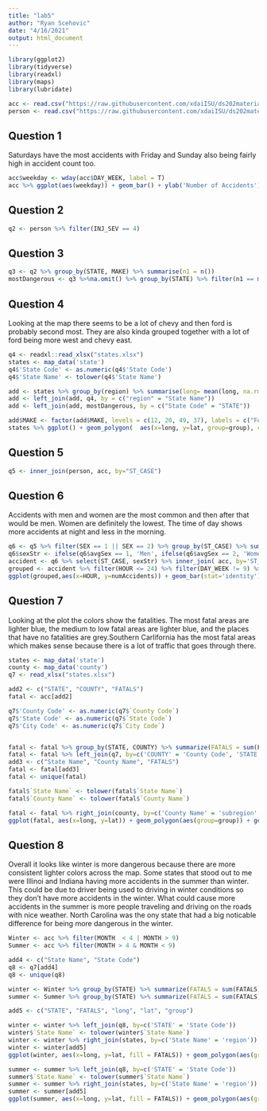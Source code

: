 ---
title: "lab5"
author: "Ryan Scehovic"
date: "4/16/2021"
output: html_document
---

```{r}
library(ggplot2)
library(tidyverse)
library(readxl)
library(maps)
library(lubridate)

acc <- read.csv("https://raw.githubusercontent.com/xdaiISU/ds202materials/master/hwlabs/fars2017/accident.csv", stringsAsFactors = FALSE)
person <- read.csv("https://raw.githubusercontent.com/xdaiISU/ds202materials/master/hwlabs/fars2017/person.csv", stringsAsFactors = FALSE)
```

## Question 1
Saturdays have the most accidents with Friday and Sunday also being fairly high in accident count too.
```{r}
acc$weekday <- wday(acc$DAY_WEEK, label = T)
acc %>% ggplot(aes(weekday)) + geom_bar() + ylab('Number of Accidents') + ggtitle('Accidents By Day of Week')
```

## Question 2
```{r}
q2 <- person %>% filter(INJ_SEV == 4)
```

## Question 3
```{r}
q3 <- q2 %>% group_by(STATE, MAKE) %>% summarise(n1 = n())
mostDangerous <- q3 %>%na.omit() %>% group_by(STATE) %>% filter(n1 == max(n1))
```

## Question 4
Looking at the map there seems to be a lot of chevy and then ford is probably second most. They are also kinda grouped together with a lot of ford being more west and chevy east.
```{r}
q4 <- readxl::read_xlsx("states.xlsx")
states <- map_data('state')
q4$'State Code' <- as.numeric(q4$'State Code')
q4$'State Name' <- tolower(q4$'State Name')

add <- states %>% group_by(region) %>% summarise(long= mean(long, na.rm = TRUE), lat= mean(lat, na.rm = TRUE))
add <- left_join(add, q4, by = c("region" = "State Name"))
add <- left_join(add, mostDangerous, by = c("State Code" = "STATE"))

add$MAKE <- factor(add$MAKE, levels = c(12, 20, 49, 37), labels = c("Ford", "Chevrolet", "Toyota", "Honda"))                         
states %>% ggplot() + geom_polygon(  aes(x=long, y=lat, group=group), color="grey", fill="white" ) + geom_text(data=add, aes(label = MAKE, x=long, y=lat), color="black", size=3)
```

## Question 5
```{r}
q5 <- inner_join(person, acc, by="ST_CASE")
```

## Question 6
Accidents with men and women are the most common and then after that would be men. Women are definitely the lowest. The time of day shows more accidents at night and less in the morning. 
```{r}
q6 <- q5 %>% filter(SEX == 1 || SEX == 2) %>% group_by(ST_CASE) %>% summarise(avgSex = mean(SEX))
q6$sexStr <- ifelse(q6$avgSex == 1, 'Men', ifelse(q6$avgSex == 2, 'Women', 'Both'))
accident <- q6 %>% select(ST_CASE, sexStr) %>% inner_join( acc, by='ST_CASE')
grouped <- accident %>% filter(HOUR <= 24) %>% filter(DAY_WEEK != 9) %>% group_by(sexStr, HOUR, DAY_WEEK) %>% summarise(numAccidents = n()) %>% arrange(desc(numAccidents))
ggplot(grouped,aes(x=HOUR, y=numAccidents)) + geom_bar(stat='identity') + facet_grid(sexStr~DAY_WEEK) + xlab("Hour of the Day") + ylab("Number of Accidents")
```

## Question 7
Looking at the plot the colors show the fatalities. The most fatal areas are lighter blue, the medium to low fatal areas are lighter blue, and the places that have no fatalities are grey.Southern Carlifornia has the most fatal areas 
which makes sense because there is a lot of traffic that goes through there.
```{r}
states <- map_data('state')
county <- map_data('county')
q7 <- read_xlsx("states.xlsx") 

add2 <- c("STATE", "COUNTY", "FATALS")
fatal <- acc[add2]

q7$'County Code' <- as.numeric(q7$`County Code`)
q7$'State Code' <- as.numeric(q7$`State Code`)
q7$'City Code' <- as.numeric(q7$`City Code`)


fatal <- fatal %>% group_by(STATE, COUNTY) %>% summarize(FATALS = sum(FATALS))
fatal <- fatal %>% left_join(q7, by=c('COUNTY' = 'County Code', 'STATE' = 'State Code'))
add3 <- c("State Name", "County Name", "FATALS")
fatal <- fatal[add3]
fatal <- unique(fatal)

fatal$`State Name` <- tolower(fatal$`State Name`)
fatal$`County Name` <- tolower(fatal$`County Name`)

fatal <- fatal %>% right_join(county, by=c('County Name' = 'subregion', 'State Name' = 'region'))
ggplot(fatal, aes(x=long, y=lat)) + geom_polygon(aes(group=group)) + geom_polygon(aes(group=group, fill=FATALS))
```

## Question 8
Overall it looks like winter is more dangerous because there are more consistent lighter colors across the map. Some states that stood out to me were Illinoi and Indiana having more accidents in the summer than winter. This could be due
to driver being used to driving in winter conditions so they don't have more accidents in the winter. What could cause more accidents in the summer is more people traveling and driving on the roads with nice weather. North Carolina was 
the ony state that had a big noticable difference for being more dangerous in the winter. 

```{r}
Winter <- acc %>% filter(MONTH  < 4 | MONTH > 9)
Summer <- acc %>% filter(MONTH > 4 & MONTH < 9)

add4 <- c("State Name", "State Code")
q8 <- q7[add4]
q8 <- unique(q8)

winter <- Winter %>% group_by(STATE) %>% summarize(FATALS = sum(FATALS))
summer <- Summer %>% group_by(STATE) %>% summarize(FATALS = sum(FATALS))

add5 <- c("STATE", "FATALS", "long", "lat", "group")

winter <- winter %>% left_join(q8, by=c('STATE' = 'State Code'))
winter$`State Name` <- tolower(winter$`State Name`)
winter <- winter %>% right_join(states, by=c('State Name' = 'region'))
winter <- winter[add5]
ggplot(winter, aes(x=long, y=lat, fill = FATALS)) + geom_polygon(aes(group = group)) + labs(title = "Winter Car Accidents by State")

summer <- summer %>% left_join(q8, by=c('STATE' = 'State Code'))
summer$`State Name` <- tolower(summer$`State Name`)
summer <- summer %>% right_join(states, by=c('State Name' = 'region'))
summer <- summer[add5]
ggplot(summer, aes(x=long, y=lat, fill = FATALS)) + geom_polygon(aes(group = group)) + labs(title = "Summer Car Accidents by State")
```
